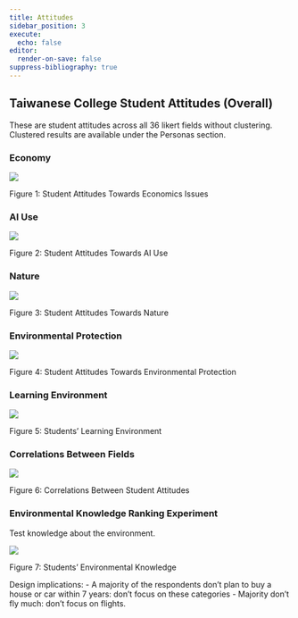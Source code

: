 ```yaml
---
title: Attitudes
sidebar_position: 3
execute:
  echo: false
editor:
  render-on-save: false
suppress-bibliography: true
---
```





## Taiwanese College Student Attitudes (Overall)

These are student attitudes across all 36 likert fields without
clustering. Clustered results are available under the Personas section.

### Economy

<div id="fig-survey-econ-res">

![](attitudes_files/figure-markdown_strict/fig-survey-econ-res-output-1.png)

Figure 1: Student Attitudes Towards Economics Issues

</div>

### AI Use

<div id="fig-survey-ai-use">

![](attitudes_files/figure-markdown_strict/fig-survey-ai-use-output-1.png)

Figure 2: Student Attitudes Towards AI Use

</div>

### Nature

<div id="fig-survey-nature">

![](attitudes_files/figure-markdown_strict/fig-survey-nature-output-1.png)

Figure 3: Student Attitudes Towards Nature

</div>

### Environmental Protection

<div id="fig-survey-envir-protect">

![](attitudes_files/figure-markdown_strict/fig-survey-envir-protect-output-1.png)

Figure 4: Student Attitudes Towards Environmental Protection

</div>

### Learning Environment

<div id="fig-survey-learn-env">

![](attitudes_files/figure-markdown_strict/fig-survey-learn-env-output-1.png)

Figure 5: Students’ Learning Environment

</div>

### Correlations Between Fields

<div id="fig-survey-corr">

![](attitudes_files/figure-markdown_strict/fig-survey-corr-output-1.png)

Figure 6: Correlations Between Student Attitudes

</div>

### Environmental Knowledge Ranking Experiment

Test knowledge about the environment.

<div id="fig-survey-envir-know">

![](attitudes_files/figure-markdown_strict/fig-survey-envir-know-output-1.png)

Figure 7: Students’ Environmental Knowledge

</div>

Design implications: - A majority of the respondents don’t plan to buy a
house or car within 7 years: don’t focus on these categories - Majority
don’t fly much: don’t focus on flights.

